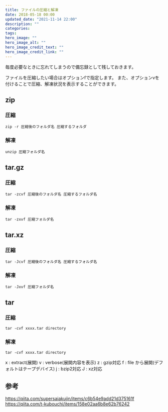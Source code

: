 ```yaml
---
title: ファイルの圧縮と解凍
date: 2018-05-18 00:00
updated_date: "2021-11-14 22:00"
description: ""
categories:
tags:
hero_image: ""
hero_image_alt: ""
hero_image_credit_text: ""
hero_image_credit_link: ""
---
```

毎度必要なときに忘れてしまうので備忘録として残しておきます。

ファイルを圧縮したい場合はオプションfで指定します。
また、オプションvを付けることで圧縮、解凍状況を表示することができます。

## zip
### 圧縮
```
zip -r 圧縮後のフォルダ名 圧縮するフォルダ
```
### 解凍
```
unzip 圧縮フォルダ名
```

## tar.gz
### 圧縮
```
tar -zcvf 圧縮後のフォルダ名 圧縮するフォルダ名
```
### 解凍
```
tar -zxvf 圧縮フォルダ名
```

## tar.xz
### 圧縮
```
tar -Jcvf 圧縮後のフォルダ名 圧縮するフォルダ名
```
### 解凍
```
tar -Jxvf 圧縮フォルダ名
```

## tar
### 圧縮
```
tar -cvf xxxx.tar directory
```
### 解凍
```
tar -cvf xxxx.tar directory
```

x : extract(展開)
v : verbose(展開内容を表示)
z : gzip対応
f : file から展開(デフォルトはテープデバイス)
j : bzip2対応
J : xz対応

## 参考
https://qiita.com/supersaiakujin/items/c6b54e9add21d375161f
https://qiita.com/t-kubouchi/items/158e02aa6b8e62b76242
